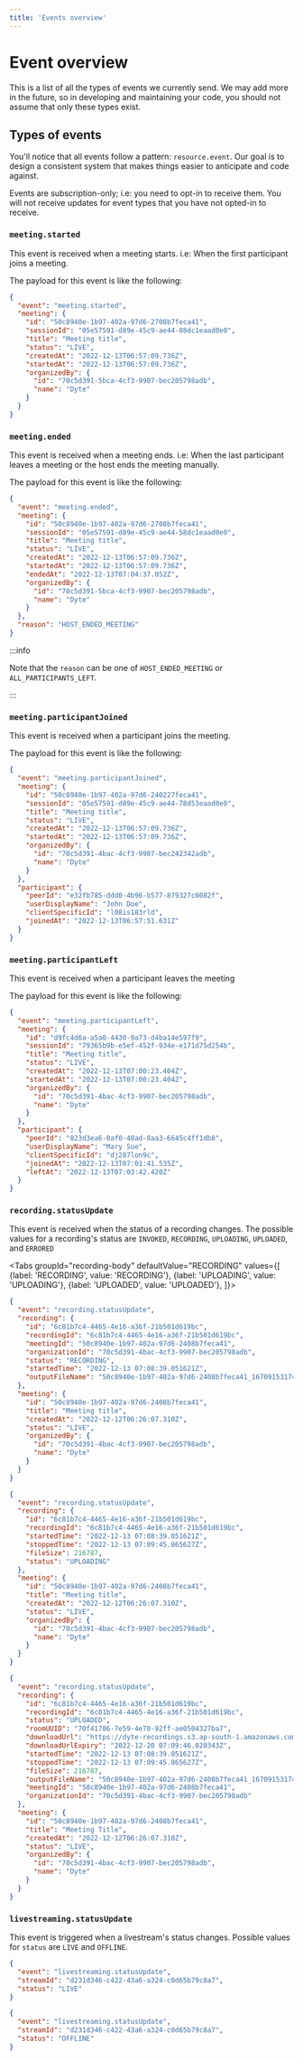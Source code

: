 ```yaml
---
title: 'Events overview'
---
```


# Event overview

This is a list of all the types of events we currently send. We may add more in
the future, so in developing and maintaining your code, you should not assume
that only these types exist.

## Types of events

You'll notice that all events follow a pattern: `resource.event`. Our goal is to
design a consistent system that makes things easier to anticipate and code
against.

Events are subscription-only; i.e: you need to opt-in to receive them. You will
not receive updates for event types that you have not opted-in to receive.

### `meeting.started`

This event is received when a meeting starts. i.e: When the first participant
joins a meeting.

The payload for this event is like the following:

```json
{
  "event": "meeting.started",
  "meeting": {
    "id": "50c8940e-1b97-402a-97d6-2708b7feca41",
    "sessionId": "05e57591-d89e-45c9-ae44-08dc1eaad0e0",
    "title": "Meeting title",
    "status": "LIVE",
    "createdAt": "2022-12-13T06:57:09.736Z",
    "startedAt": "2022-12-13T06:57:09.736Z",
    "organizedBy": {
      "id": "70c5d391-5bca-4cf3-9907-bec205798adb",
      "name": "Dyte"
    }
  }
}
```

### `meeting.ended`

This event is received when a meeting ends. i.e: When the last participant
leaves a meeting or the host ends the meeting manually.

The payload for this event is like the following:

```json
{
  "event": "meeting.ended",
  "meeting": {
    "id": "50c8940e-1b97-402a-97d6-2708b7feca41",
    "sessionId": "05e57591-d89e-45c9-ae44-58dc1eaad0e0",
    "title": "Meeting title",
    "status": "LIVE",
    "createdAt": "2022-12-13T06:57:09.736Z",
    "startedAt": "2022-12-13T06:57:09.736Z",
    "endedAt": "2022-12-13T07:04:37.052Z",
    "organizedBy": {
      "id": "70c5d391-5bca-4cf3-9907-bec205798adb",
      "name": "Dyte"
    }
  },
  "reason": "HOST_ENDED_MEETING"
}
```

:::info

Note that the `reason` can be one of `HOST_ENDED_MEETING` or
`ALL_PARTICIPANTS_LEFT`.

:::

### `meeting.participantJoined`

This event is received when a participant joins the meeting.

The payload for this event is like the following:

```json
{
  "event": "meeting.participantJoined",
  "meeting": {
    "id": "50c8940e-1b97-402a-97d6-240227feca41",
    "sessionId": "05e57591-d89e-45c9-ae44-78d53eaad0e0",
    "title": "Meeting title",
    "status": "LIVE",
    "createdAt": "2022-12-13T06:57:09.736Z",
    "startedAt": "2022-12-13T06:57:09.736Z",
    "organizedBy": {
      "id": "70c5d391-4bac-4cf3-9907-bec242342adb",
      "name": "Dyte"
    }
  },
  "participant": {
    "peerId": "e32fb785-ddd0-4b96-b577-879327c0082f",
    "userDisplayName": "John Doe",
    "clientSpecificId": "l08is183rld",
    "joinedAt": "2022-12-13T06:57:51.631Z"
  }
}
```

### `meeting.participantLeft`

This event is received when a participant leaves the meeting

The payload for this event is like the following:

```json
{
  "event": "meeting.participantLeft",
  "meeting": {
    "id": "d9fc4d6a-a5a0-4430-9a73-d4ba14e597f9",
    "sessionId": "79365b9b-e5ef-452f-934e-e171d75d254b",
    "title": "Meeting title",
    "status": "LIVE",
    "createdAt": "2022-12-13T07:00:23.404Z",
    "startedAt": "2022-12-13T07:00:23.404Z",
    "organizedBy": {
      "id": "70c5d391-4bac-4cf3-9907-bec205798adb",
      "name": "Dyte"
    }
  },
  "participant": {
    "peerId": "023d3ea6-0af0-40ad-8aa3-6645c4ff1db8",
    "userDisplayName": "Mary Sue",
    "clientSpecificId": "dj287lon9c",
    "joinedAt": "2022-12-13T07:01:41.535Z",
    "leftAt": "2022-12-13T07:03:42.420Z"
  }
}
```

### `recording.statusUpdate`

This event is received when the status of a recording changes. The possible
values for a recording's status are `INVOKED`, `RECORDING`, `UPLOADING`,
`UPLOADED`, and `ERRORED`

<Tabs
groupId="recording-body"
defaultValue="RECORDING"
values={[
  {label: 'RECORDING', value: 'RECORDING'},
  {label: 'UPLOADING', value: 'UPLOADING'},
  {label: 'UPLOADED', value: 'UPLOADED'},
]}>

<TabItem value="RECORDING">

```json
{
  "event": "recording.statusUpdate",
  "recording": {
    "id": "6c81b7c4-4465-4e16-a36f-21b501d619bc",
    "recordingId": "6c81b7c4-4465-4e16-a36f-21b501d619bc",
    "meetingId": "50c8940e-1b97-402a-97d6-2408b7feca41",
    "organizationId": "70c5d391-4bac-4cf3-9907-bec205798adb",
    "status": "RECORDING",
    "startedTime": "2022-12-13 07:08:39.051621Z",
    "outputFileName": "50c8940e-1b97-402a-97d6-2408b7feca41_1670915317403.mp4"
  },
  "meeting": {
    "id": "50c8940e-1b97-402a-97d6-2408b7feca41",
    "title": "Meeting title",
    "createdAt": "2022-12-12T06:26:07.310Z",
    "status": "LIVE",
    "organizedBy": {
      "id": "70c5d391-4bac-4cf3-9907-bec205798adb",
      "name": "Dyte"
    }
  }
}
```

</TabItem>

<TabItem value="UPLOADING">

```json
{
  "event": "recording.statusUpdate",
  "recording": {
    "id": "6c81b7c4-4465-4e16-a36f-21b501d619bc",
    "recordingId": "6c81b7c4-4465-4e16-a36f-21b501d619bc",
    "startedTime": "2022-12-13 07:08:39.051621Z",
    "stoppedTime": "2022-12-13 07:09:45.865627Z",
    "fileSize": 216787,
    "status": "UPLOADING"
  },
  "meeting": {
    "id": "50c8940e-1b97-402a-97d6-2408b7feca41",
    "title": "Meeting title",
    "createdAt": "2022-12-12T06:26:07.310Z",
    "status": "LIVE",
    "organizedBy": {
      "id": "70c5d391-4bac-4cf3-9907-bec205798adb",
      "name": "Dyte"
    }
  }
}
```

</TabItem>

<TabItem value="UPLOADED">

```json
{
  "event": "recording.statusUpdate",
  "recording": {
    "id": "6c81b7c4-4465-4e16-a36f-21b501d619bc",
    "recordingId": "6c81b7c4-4465-4e16-a36f-21b501d619bc",
    "status": "UPLOADED",
    "roomUUID": "70f41786-7e59-4e70-92ff-ae0504327ba7",
    "downloadUrl": "https://dyte-recordings.s3.ap-south-1.amazonaws.com/70c5d391-4bac-4cf3-9907-bec205798adb/50c8940e-1b97-402a-97d6-2408b7feca41_1670915317403.mp4",
    "downloadUrlExpiry": "2022-12-20 07:09:46.020343Z",
    "startedTime": "2022-12-13 07:08:39.051621Z",
    "stoppedTime": "2022-12-13 07:09:45.865627Z",
    "fileSize": 216787,
    "outputFileName": "50c8940e-1b97-402a-97d6-2408b7feca41_1670915317403.mp4",
    "meetingId": "50c8940e-1b97-402a-97d6-2408b7feca41",
    "organizationId": "70c5d391-4bac-4cf3-9907-bec205798adb"
  },
  "meeting": {
    "id": "50c8940e-1b97-402a-97d6-2408b7feca41",
    "title": "Meeting Title",
    "createdAt": "2022-12-12T06:26:07.310Z",
    "status": "LIVE",
    "organizedBy": {
      "id": "70c5d391-4bac-4cf3-9907-bec205798adb",
      "name": "Dyte"
    }
  }
}
```

</TabItem>

</Tabs>

### `livestreaming.statusUpdate`

This event is triggered when a livestream's status changes. Possible values for
`status` are `LIVE` and `OFFLINE`.

<Tabs>

<TabItem value="LIVE" label="LIVE">

```json
{
  "event": "livestreaming.statusUpdate",
  "streamId": "d231d346-c422-43a6-a324-c0d65b79c8a7",
  "status": "LIVE"
}
```

</TabItem>

<TabItem value="OFFLINE" label="OFFLINE">

```json
{
  "event": "livestreaming.statusUpdate",
  "streamId": "d231d346-c422-43a6-a324-c0d65b79c8a7",
  "status": "OFFLINE"
}
```

</TabItem>

</Tabs>
